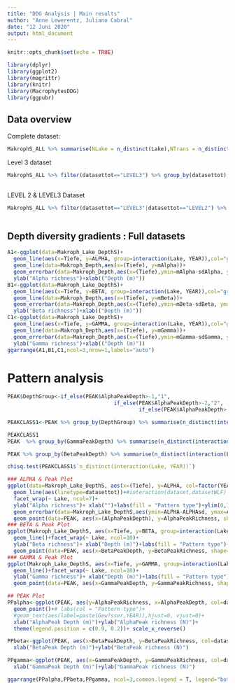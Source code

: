 ```yaml
---
title: "DDG Analysis | Main results"
author: "Anne Lewerentz, Juliano Cabral"
date: "12 Juni 2020"
output: html_document
---
```


```r
knitr::opts_chunk$set(echo = TRUE)
```

```r
library(dplyr)
library(ggplot2)
library(magrittr)
library(knitr)
library(MacrophytesDDG)
library(ggpubr)

```

## Data overview

Complete dataset:
```r
MakrophS_ALL %>% summarise(NLake = n_distinct(Lake),NTrans = n_distinct(MST_NR),NDepth = n_distinct(Probestelle),NYEAR = n_distinct(YEAR))
```
Level 3 dataset
```r
MakrophS_ALL %>% filter(datasettot=="LEVEL3") %>% group_by(datasettot) %>% summarise(NLake = n_distinct(Lake),N = n_distinct(Lake,YEAR),
                                                                                     NTrans = n_distinct(MST_NR),NDepth = n_distinct(Probestelle),NYEAR = n_distinct(YEAR))
```

LEVEL 2 & LEVEL3 Dataset
```r
MakrophS_ALL %>% filter(datasettot=="LEVEL3"|datasettot=="LEVEL2") %>% summarise(NLake = n_distinct(Lake),N = n_distinct(Lake,YEAR),
                                                                                 NTrans = n_distinct(MST_NR),NDepth = n_distinct(Probestelle),NYEAR = n_distinct(YEAR))
```


## Depth diversity gradients : Full datasets


```r
A1<-ggplot(data=Makroph_Lake_DepthS)+
  geom_line(aes(x=Tiefe, y=ALPHA, group=interaction(Lake, YEAR)),col="grey")+ scale_x_reverse()+
  geom_line(data=Makroph_Depth,aes(x=(Tiefe), y=mAlpha))+ 
  geom_errorbar(data=Makroph_Depth,aes(x=(Tiefe),ymin=mAlpha-sdAlpha, ymax=mAlpha+sdAlpha), width=.1)+
  ylab("Alpha richness")+xlab(("Depth (m)"))
B1<-ggplot(data=Makroph_Lake_DepthS)+
  geom_line(aes(x=Tiefe, y=BETA, group=interaction(Lake, YEAR)),col="grey")+ scale_x_reverse()+
  geom_line(data=Makroph_Depth,aes(x=(Tiefe), y=mBeta))+ 
  geom_errorbar(data=Makroph_Depth,aes(x=(Tiefe),ymin=mBeta-sdBeta, ymax=mBeta+sdBeta), width=.1)+
  ylab("Beta richness")+xlab(("Depth (m)"))
C1<-ggplot(data=Makroph_Lake_DepthS)+
  geom_line(aes(x=Tiefe, y=GAMMA, group=interaction(Lake, YEAR)),col="grey")+ scale_x_reverse()+
  geom_line(data=Makroph_Depth,aes(x=(Tiefe), y=mGamma))+ 
  geom_errorbar(data=Makroph_Depth,aes(x=(Tiefe),ymin=mGamma-sdGamma, ymax=mGamma+sdGamma), width=.1)+
  ylab("Gamma richness")+xlab(("Depth (m)"))
ggarrange(A1,B1,C1,ncol=3,nrow=1,labels="auto")
```

# Pattern analysis



```r

PEAK$DepthGroup<-if_else(PEAK$AlphaPeakDepth>-1,"1",
                                  if_else(PEAK$AlphaPeakDepth>-2,"2",
                                          if_else(PEAK$AlphaPeakDepth>-4,"3","4")))

PEAKCLASS1<-PEAK %>% group_by(DepthGroup) %>% summarise(n_distinct(interaction(Lake,YEAR)))

PEAKCLASS1
PEAK  %>% group_by(GammaPeakDepth) %>% summarise(n_distinct(interaction(Lake,YEAR)))

PEAK %>% group_by(BetaPeakDepth) %>% summarise(n_distinct(interaction(Lake,YEAR)))

chisq.test(PEAKCLASS1$`n_distinct(interaction(Lake, YEAR))`)
```

```r
### ALPHA & Peak Plot
ggplot(data=Makroph_Lake_DepthS, aes(x=(Tiefe), y=ALPHA, col=factor(YEAR), group=interaction(Lake,YEAR)))+ 
  geom_line(aes(linetype=datasettot))+#interaction(dataset,datasetWLF)
  facet_wrap(~ Lake, ncol=7)+
  ylab("Alpha richness")+ xlab("")+labs(fill = "Pattern type")+ylim(0,15)+
  geom_errorbar(data=Makroph_Lake_DepthS,aes(ymin=ALPHA-ALPHAsd, ymax=ALPHA+ALPHAsd), width=.1)+
  geom_point(data=PEAK, aes(x=(AlphaPeakDepth), y=AlphaPeakRichness, shape=datasettot))+ scale_x_reverse()
### BETA & Peak Plot
ggplot(Makroph_Lake_DepthS, aes(x=Tiefe, y=BETA, group=interaction(Lake,YEAR), col=factor(YEAR), linetype=datasettot))+ 
  geom_line()+facet_wrap(~ Lake, ncol=10)+
  ylab("Beta richness")+ xlab("Depth (m)")+labs(fill = "Pattern type")+
  geom_point(data=PEAK, aes(x=BetaPeakDepth, y=BetaPeakRichness, shape=datasettot))+ scale_x_reverse()
### GAMMA & Peak Plot
ggplot(Makroph_Lake_DepthS, aes(x=Tiefe, y=GAMMA, group=interaction(Lake,YEAR), col=factor(YEAR), linetype=datasettot))+ 
  geom_line()+facet_wrap(~ Lake, ncol=10)+
  ylab("Gamma richness")+ xlab("Depth (m)")+labs(fill = "Pattern type")+
  geom_point(data=PEAK, aes(x=GammaPeakDepth, y=GammaPeakRichness, shape=datasettot))+ scale_x_reverse()

```




```r
## PEAK Plot
PPalpha<-ggplot(PEAK, aes(y=AlphaPeakRichness, x=AlphaPeakDepth, col=datasettot))+
  geom_point()+# labs(col = "Pattern type")+
  #geom_text(aes(label=paste(Gew?sser,YEAR)),hjust=0, vjust=0)+
  xlab("AlphaPeak Depth (m)")+ylab("AlphaPeak richness (N)")+
  theme(legend.position = c(0.9, 0.2))+ scale_x_reverse()

PPbeta<-ggplot(PEAK, aes(x=BetaPeakDepth, y=BetaPeakRichness, col=datasettot))+geom_point()+ scale_x_reverse()+
  xlab("BetaPeak Depth (m)")+ylab("BetaPeak richness (N)")

PPgamma<-ggplot(PEAK, aes(x=GammaPeakDepth, y=GammaPeakRichness, col=datasettot))+geom_point()+ scale_x_reverse()+
  xlab("GammaPeak Depth (m)")+ylab("GammaPeak richness (N)")

ggarrange(PPalpha,PPbeta,PPgamma, ncol=3,common.legend = T, legend="bottom", labels="auto")
```

